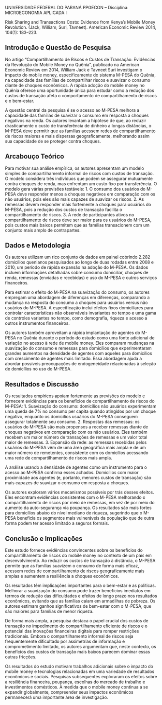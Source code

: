 UNIVERSIDADE FEDERAL DO PARANÁ
PPGECON – Disciplina: MICROECONOMIA APLICADA I 


Risk Sharing and Transactions Costs: Evidence from Kenya’s Mobile Money Revolution. (Jack, William; Suri, Tavneet). American Economic Review 2014, 104(1): 183–223.


## Introdução e Questão de Pesquisa

No artigo "Compartilhamento de Riscos e Custos de Transação: Evidências da Revolução do Mobile Money no Quênia", publicado na American Economic Review em 2014, William Jack e Tavneet Suri investigam o impacto do mobile money, especificamente do sistema M-PESA do Quênia, na capacidade das famílias de compartilhar riscos e suavizar o consumo diante de choques econômicos. A rápida adoção do mobile money no Quênia oferece uma oportunidade única para estudar como a redução dos custos de transação afeta o comportamento de compartilhamento de riscos e o bem-estar.

A questão central da pesquisa é se o acesso ao M-PESA melhora a capacidade das famílias de suavizar o consumo em resposta a choques negativos na renda. Os autores levantam a hipótese de que, ao reduzir drasticamente o custo de transferência de dinheiro a longas distâncias, o M-PESA deve permitir que as famílias acessem redes de compartilhamento de riscos maiores e mais dispersas geograficamente, melhorando assim sua capacidade de se proteger contra choques.

## Arcabouço Teórico

Para motivar sua análise empírica, os autores apresentam um modelo simples de compartilhamento informal de riscos com custos de transação. O modelo considera três indivíduos que podem se assegurar mutuamente contra choques de renda, mas enfrentam um custo fixo por transferência. O modelo gera várias previsões testáveis:
1. O consumo dos usuários do M-PESA deve responder menos a choques negativos em comparação com os não usuários, pois eles são mais capazes de suavizar os riscos.
2. As remessas devem responder mais fortemente a choques para usuários do M-PESA, pois a redução dos custos de transação facilita o compartilhamento de riscos.
3. A rede de participantes ativos no compartilhamento de riscos deve ser maior para os usuários do M-PESA, pois custos mais baixos permitem que as famílias transacionem com um conjunto mais amplo de contrapartes.

## Dados e Metodologia

Os autores utilizam um rico conjunto de dados em painel cobrindo 2.282 domicílios quenianos pesquisados ao longo de duas rodadas entre 2008 e 2010, um período de rápida expansão na adoção do M-PESA. Os dados incluem informações detalhadas sobre consumo domiciliar, choques de renda, remessas (enviadas e recebidas) e uso do M-PESA e outros serviços financeiros.

Para estimar o efeito do M-PESA na suavização do consumo, os autores empregam uma abordagem de diferenças em diferenças, comparando a mudança na resposta do consumo a choques para usuários versus não usuários do M-PESA. A especificação inclui efeitos fixos domiciliares para controlar características não observáveis invariantes no tempo e uma gama de controles variantes no tempo, como demografia, riqueza e acesso a outros instrumentos financeiros.

Os autores também aproveitam a rápida implantação de agentes do M-PESA no Quênia durante o período do estudo como uma fonte adicional de variação no acesso à rede de mobile money. Eles comparam mudanças na suavização do consumo e remessas para domicílios que experimentaram grandes aumentos na densidade de agentes com aqueles para domicílios com crescimento de agentes mais limitado. Essa abordagem ajuda a abordar possíveis preocupações de endogeneidade relacionadas à seleção de domicílios no uso do M-PESA.

## Resultados e Discussão

Os resultados empíricos apoiam fortemente as previsões do modelo e fornecem evidências para os benefícios de compartilhamento de riscos do M-PESA:
1. Suavização do consumo: domicílios não usuários experimentam uma queda de 7% no consumo per capita quando atingidos por um choque negativo, enquanto os domicílios usuários do M-PESA conseguem assegurar totalmente seu consumo.
2. Respostas das remessas: os usuários do M-PESA são mais propensos a receber remessas diante de choques negativos em comparação com os não usuários. Eles também recebem um maior número de transações de remessas e um valor total maior de remessas.
3. Expansão da rede: as remessas recebidas pelos usuários do M-PESA vêm de uma área geográfica mais ampla e de um maior número de remetentes, consistente com os domicílios acessando uma rede de compartilhamento de riscos mais ampla.

A análise usando a densidade de agentes como um instrumento para o acesso ao M-PESA confirma esses achados. Domicílios com maior proximidade aos agentes (e, portanto, menores custos de transação) são mais capazes de suavizar o consumo em resposta a choques.

Os autores exploram vários mecanismos possíveis por trás desses efeitos. Eles encontram evidências consistentes com o M-PESA melhorando o compartilhamento de riscos por meio de remessas, em vez de por meio do aumento da auto-segurança via poupança. Os resultados são mais fortes para domicílios abaixo do nível mediano de riqueza, sugerindo que o M-PESA beneficia os segmentos mais vulneráveis da população que de outra forma podem ter acesso limitado a seguros formais.

## Conclusão e Implicações

Este estudo fornece evidências convincentes sobre os benefícios do compartilhamento de riscos do mobile money no contexto de um país em desenvolvimento. Ao reduzir os custos de transação à distância, o M-PESA permite que as famílias suavizem o consumo de forma mais eficaz, acessem redes de compartilhamento de riscos geograficamente mais amplas e aumentem a resiliência a choques econômicos.

Os resultados têm implicações importantes para o bem-estar e as políticas. Melhorar a suavização do consumo pode trazer benefícios imediatos em termos de redução das dificuldades e efeitos de longo prazo nos resultados econômicos, evitando que as famílias caiam em armadilhas de pobreza. Os autores estimam ganhos significativos de bem-estar com o M-PESA, que são maiores para famílias de menor riqueza.

De forma mais ampla, a pesquisa destaca o papel crucial dos custos de transação no impedimento do compartilhamento eficiente de riscos e o potencial das inovações financeiras digitais para romper restrições tradicionais. Embora o compartilhamento informal de riscos seja frequentemente dificultado por assimetrias de informação e comprometimento limitado, os autores argumentam que, neste contexto, os benefícios dos custos de transação mais baixos parecem dominar essas outras fricções.

Os resultados do estudo motivam trabalhos adicionais sobre o impacto do mobile money e tecnologias relacionadas em uma variedade de resultados econômicos e sociais. Pesquisas subsequentes exploraram os efeitos sobre a resiliência financeira, poupança, escolhas do mercado de trabalho e investimentos domésticos. À medida que o mobile money continua a se expandir globalmente, compreender seus impactos econômicos permanecerá uma importante área de investigação.
